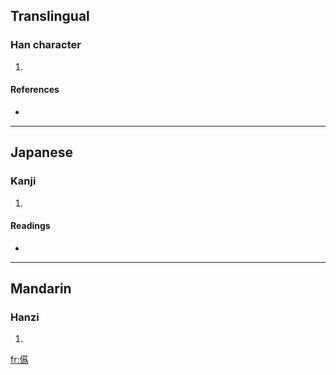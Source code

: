 ==Translingual==

===Han character===
{{Han char|rn=9|rad=人|as=12|sn=14|four=2022<sub>7</sub>|canj=人廿月火 (OTBF), 人廿戈火 (OTIF)}}

# {{defn|Han}}

====References====
* {{Han ref|kx=0121.160|dkj=01280|dj=0256.040|hdz=10236.040|uh=5130|ud=20784|bh=E4E8|bd=58600}}

----

==Japanese==

===Kanji===
{{ja-kanji|grade=|rs=人12}}

# {{defn|Japanese}}

====Readings====
* {{ja-readings|on=[[い]] (i)|kun=[[おちつかぬ]] (ochitsukanu)}}

----

==Mandarin==

===Hanzi===
{{cmn-hanzi|pin=[[wěi]] ([[wei3]])|wg=wei<sup>3</sup>}}

# {{defn|Mandarin}}

[[fr:儰]]